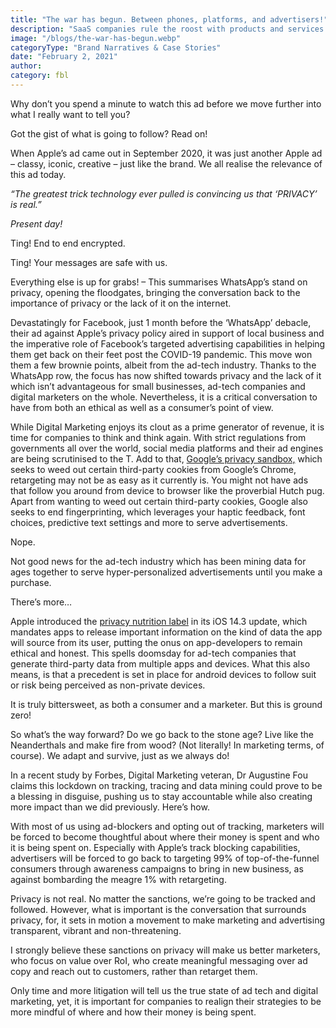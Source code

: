 ```yaml
---
title: "The war has begun. Between phones, platforms, and advertisers!"
description: "SaaS companies rule the roost with products and services in today’s internet-intensive tech-fueled fast-paced world. Companies such as Salesforce, HubSpot, Zoho, Freshdesk and even Google offer a host of services/solutions to improve the quality of lives of people and businesses."
image: "/blogs/the-war-has-begun.webp"
categoryType: "Brand Narratives & Case Stories"
date: "February 2, 2021"
author:
category: fbl
---
```


Why don’t you spend a minute to watch this ad before we move further into what I really want to tell you?

Got the gist of what is going to follow? Read on!

When Apple’s ad came out in September 2020, it was just another Apple ad – classy, iconic, creative – just like the brand. We all realise the relevance of this ad today.

_“The greatest trick technology ever pulled is convincing us that ‘PRIVACY’ is real.”_

_Present day!_

Ting! End to end encrypted.

Ting! Your messages are safe with us.

Everything else is up for grabs! – This summarises WhatsApp’s stand on privacy, opening the floodgates, bringing the conversation back to the importance of privacy or the lack of it on the internet.

Devastatingly for Facebook, just 1 month before the ‘WhatsApp’ debacle, their ad against Apple’s privacy policy aired in support of local business and the imperative role of Facebook’s targeted advertising capabilities in helping them get back on their feet post the COVID-19 pandemic. This move won them a few brownie points, albeit from the ad-tech industry. Thanks to the WhatsApp row, the focus has now shifted towards privacy and the lack of it which isn’t advantageous for small businesses, ad-tech companies and digital marketers on the whole. Nevertheless, it is a critical conversation to have from both an ethical as well as a consumer’s point of view.

While Digital Marketing enjoys its clout as a prime generator of revenue, it is time for companies to think and think again. With strict regulations from governments all over the world, social media platforms and their ad engines are being scrutinised to the T. Add to that, <a href="https://www.blog.google/products/chrome/building-a-more-private-web/">Google’s privacy sandbox,</a> which seeks to weed out certain third-party cookies from Google’s Chrome, retargeting may not be as easy as it currently is. You might not have ads that follow you around from device to browser like the proverbial Hutch pug. Apart from wanting to weed out certain third-party cookies, Google also seeks to end fingerprinting, which leverages your haptic feedback, font choices, predictive text settings and more to serve advertisements.

Nope.

Not good news for the ad-tech industry which has been mining data for ages together to serve hyper-personalized advertisements until you make a purchase.

There’s more…

Apple introduced the <a href="https://www.businessinsider.in/tech/how-to/what-are-apples-privacy-nutrition-labels-heres-what-you-need-to-know-about-the-new-app-store-feature-that-prioritizes-user-privacy/articleshow/80373467.cms">privacy nutrition label</a> in its iOS 14.3 update, which mandates apps to release important information on the kind of data the app will source from its user, putting the onus on app-developers to remain ethical and honest. This spells doomsday for ad-tech companies that generate third-party data from multiple apps and devices. What this also means, is that a precedent is set in place for android devices to follow suit or risk being perceived as non-private devices.

It is truly bittersweet, as both a consumer and a marketer. But this is ground zero!

So what’s the way forward? Do we go back to the stone age? Live like the Neanderthals and make fire from wood? (Not literally! In marketing terms, of course). We adapt and survive, just as we always do!

In a recent study by Forbes, Digital Marketing veteran, Dr Augustine Fou claims this lockdown on tracking, tracing and data mining could prove to be a blessing in disguise, pushing us to stay accountable while also creating more impact than we did previously. Here’s how.

With most of us using ad-blockers and opting out of tracking, marketers will be forced to become thoughtful about where their money is spent and who it is being spent on. Especially with Apple’s track blocking capabilities, advertisers will be forced to go back to targeting 99% of top-of-the-funnel consumers through awareness campaigns to bring in new business, as against bombarding the meagre 1% with retargeting.

Privacy is not real. No matter the sanctions, we’re going to be tracked and followed. However, what is important is the conversation that surrounds privacy, for, it sets in motion a movement to make marketing and advertising transparent, vibrant and non-threatening.

I strongly believe these sanctions on privacy will make us better marketers, who focus on value over RoI, who create meaningful messaging over ad copy and reach out to customers, rather than retarget them.

Only time and more litigation will tell us the true state of ad tech and digital marketing, yet, it is important for companies to realign their strategies to be more mindful of where and how their money is being spent.
